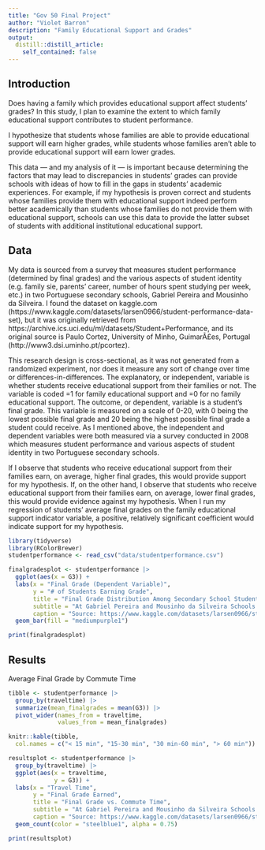 ```yaml
---
title: "Gov 50 Final Project"
author: "Violet Barron"
description: "Family Educational Support and Grades"
output:
  distill::distill_article:
    self_contained: false
---
```


## Introduction

Does having a family which provides educational support affect students' grades? In this study, I plan to examine the extent to which family educational support contributes to student performance.

I hypothesize that students whose families are able to provide educational support will earn higher grades, while students whose families aren't able to provide educational support will earn lower grades.

This data — and my analysis of it — is important because determining the factors that may lead to discrepancies in students' grades can provide schools with ideas of how to fill in the gaps in students' academic experiences. For example, if my hypothesis is proven correct and students whose families provide them with educational support indeed perform better academically than students whose families do not provide them with educational support, schools can use this data to provide the latter subset of students with additional institutional educational support.

## Data

My data is sourced from a survey that measures student performance (determined by final grades) and the various aspects of student identity (e.g. family sie, parents' career, number of hours spent studying per week, etc.) in two Portuguese secondary schools, Gabriel Pereira and Mousinho da Silveira. I found the dataset on kaggle.com (https://www.kaggle.com/datasets/larsen0966/student-performance-data-set), but it was originally retrieved from https://archive.ics.uci.edu/ml/datasets/Student+Performance, and its original source is Paulo Cortez, University of Minho, GuimarÃ£es, Portugal (http://www3.dsi.uminho.pt/pcortez).

This research design is cross-sectional, as it was not generated from a randomized experiment, nor does it measure any sort of change over time or differences-in-differences. The explanatory, or independent, variable is whether students receive educational support from their families or not. The variable is coded =1 for family educational support and =0 for no family educational support. The outcome, or dependent, variable is a student's final grade. This variable is measured on a scale of 0-20, with 0 being the lowest possible final grade and 20 being the highest possible final grade a student could receive. As I mentioned above, the independent and dependent variables were both measured via a survey conducted in 2008 which measures student performance and various aspects of student identity in two Portuguese secondary schools.

If I observe that students who receive educational support from their families earn, on average, higher final grades, this would provide support for my hypothesis. If, on the other hand, I observe that students who receive educational support from their families earn, on average, lower final grades, this would provide evidence against my hypothesis. When I run my regression of students' average final grades on the family educational support indicator variable, a positive, relatively significant coefficient would indicate support for my hypothesis.

```r
library(tidyverse)
library(RColorBrewer)
studentperformance <- read_csv("data/studentperformance.csv")

finalgradesplot <- studentperformance |>
  ggplot(aes(x = G3)) +
  labs(x = "Final Grade (Dependent Variable)",
       y = "# of Students Earning Grade",
       title = "Final Grade Distribution Among Secondary School Students",
       subtitle = "At Gabriel Pereira and Mousinho da Silveira Schools (2008)",
       caption = "Source: https://www.kaggle.com/datasets/larsen0966/student-performance-data-set") +
  geom_bar(fill = "mediumpurple1")

print(finalgradesplot)
```

## Results

Average Final Grade by Commute Time

```r
tibble <- studentperformance |>
  group_by(traveltime) |>
  summarize(mean_finalgrades = mean(G3)) |>
  pivot_wider(names_from = traveltime,
              values_from = mean_finalgrades)

knitr::kable(tibble,
  col.names = c("< 15 min", "15-30 min", "30 min-60 min", "> 60 min"))

resultsplot <- studentperformance |>
  group_by(traveltime) |>
  ggplot(aes(x = traveltime,
             y = G3)) +
  labs(x = "Travel Time",
       y = "Final Grade Earned",
       title = "Final Grade vs. Commute Time",
       subtitle = "At Gabriel Pereira and Mousinho da Silveira Schools (2008)",
       caption = "Source: https://www.kaggle.com/datasets/larsen0966/student-performance-data-set") +
  geom_count(color = "steelblue1", alpha = 0.75)

print(resultsplot)
```

```r

```

